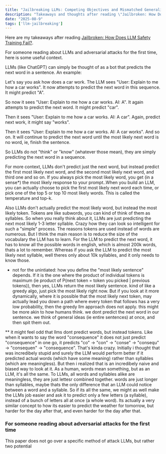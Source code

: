 ```yaml
---
title: "Jailbreaking LLMs: Competing Objectives and Mismatched Generalization"
description: "Takeaways and thoughts after reading \"Jailbroken: How Does LLM Safety Training Fail\""
date: "2025-08-9"
tags: ['llm-jailbreaking']
---
```



Here are my takeaways after reading [Jailbroken: How Does LLM Safety Training Fail?](https://arxiv.org/pdf/2307.02483).

For someone reading about LLMs and adversarial attacks for the first time, here is some useful context.

LLMs (like ChatGPT) can simply be thought of as a bot that predicts the next word in a sentence. An example:

Let's say you ask how does a car work. The LLM sees "User: Explain to me how a car works". It now attempts to predict the next word in this sequence. It might predict "A".

So now it sees "User: Explain to me how a car works. AI: A". It again attempts to predict the next word. It might predict "car".

Then it sees "User: Explain to me how a car works. AI: A car". Again, predict next work, it might say "works".

Then it sees "User: Explain to me how a car works. AI: A car works". And so on. It will continue to predict the next word until the most likely next word is no word, ie, finish the sentence.

So LLMs do not "think" or "know" (whatever those mean), they are simply predicting the next word in a sequence.

For more context, LLMs don't predict just the next word, but instead predict the first most likely next word, and the second most likely next word, and third one and so on. If you always pick the most likely word, you get (in a sense*) the most likely response to your prompt..When you build an LLM, you can actually choose to pick the first most likely next word each time, or pick one of the top 5 or top 10 most likely words. This is called the temperature and top-k.

Also LLMs don't actually predict the most likely word, but instead the most likely token. Tokens are like subwords, you can kind of think of them as syllables. So when you really think about it, LLMs are just predicting the next most likely 1-3 letter syllable. Crazy how they can look so intelligent for such a "simple" process. The reasons tokens are used instead of words are numerous. But I think the main reason is to reduce the size of the vocabulary the LLM has to learn. For the LLM to predict the next word, it has to know all the possible words in english, which is almost 200k words, thats a lot to remember. Whereas if you ask the LLM to predict the most likely next syllable, well theres only about 10k syllables, and it only needs to know those.

* not for the unintiated: how you define the "most likely sentence" depends. If it is the one where the product of individual tokens is maximum (ie product of P(next token = token you picked | previous tokens)), then yes, LLMs return the most likely sentence. kind of like a greedy algo, just pick the most likely right now. But if you look at it more dynamically, where it is possible that the most likely next token, may actually lead you down a path where every token that follows has a very low probability, then the greedy llm approach does not apply. this might be more akin to how humans think. we dont predict the next word in our sentence. we think of general ideas (ie entire sentences) at once, and then spit them out.

** it might feel odd that llms dont predict words, but instead tokens. Like when it wants to say the word "consequence" it does not just predict "consequence" in one go, it predicts "co" -> "con" -> "conse" -> "consequ" -> "consequen" -> "consequence". That's kinda crazy. Initially i thought that was incredibely stupid and surely the LLM would perform better if it predicted actual words (which have some meaning) rather than syllables (which are meaningless). But then i realized that is an incredibely naive and biased way to look at it. As a human, words mean something, but as an LLM, it's all the same.  To LLMs, all words and syllables alike are meaningless, they are just lettesr combined together. words are just longer than syllables, maybe thats the only difference that an LLM could notice between a word and a syllable. So if its all the same, we might as well make the LLMs job easier and ask it to predict only a few letters (a syllable), instead of a bunch of letters all at once (a whole word). Its actually a very similar concept to how its easier to predict the weather for tomorrow, but harder for the day after that, and even harder for the day after that.



### For someone reading about adversarial attacks for the first time





This paper does not go over a specific method of attack LLMs, but rather two potential 